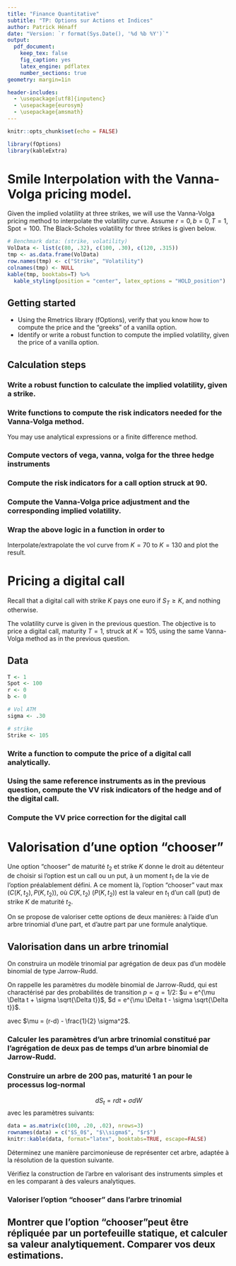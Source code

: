 ```yaml
---
title: "Finance Quantitative"
subtitle: "TP: Options sur Actions et Indices"
author: Patrick Hénaff
date: "Version: `r format(Sys.Date(), '%d %b %Y')`"
output:
  pdf_document:
    keep_tex: false
    fig_caption: yes
    latex_engine: pdflatex
    number_sections: true
geometry: margin=1in

header-includes:
  - \usepackage[utf8]{inputenc}
  - \usepackage{eurosym}
  - \usepackage{amsmath}
---
```


```r
knitr::opts_chunk$set(echo = FALSE)
```

```r
library(fOptions)
library(kableExtra)
```


# Smile Interpolation with the Vanna-Volga pricing model.

Given the implied volatility at three strikes, we will use the Vanna-Volga pricing method to interpolate the
volatility curve. Assume $r=0, b=0, T=1, \mbox{Spot} = 100$. The Black-Scholes volatility
for three strikes is given below.

```r
# Benchmark data: (strike, volatility)
VolData <- list(c(80, .32), c(100, .30), c(120, .315))
tmp <- as.data.frame(VolData)
row.names(tmp) <- c("Strike", "Volatility")
colnames(tmp) <- NULL
kable(tmp, booktabs=T) %>%
  kable_styling(position = "center", latex_options = "HOLD_position")
```

## Getting started

- Using the Rmetrics library (fOptions), verify that you know how to compute the price and the "greeks" of a vanilla option.
- Identify or write a robust function to compute the implied volatility, given the price of a vanilla option.

## Calculation steps


### Write a robust function to calculate the implied volatility, given a strike.

### Write functions to compute the risk indicators needed for the Vanna-Volga method. 

You may use analytical expressions or a finite difference method.


### Compute vectors of vega, vanna, volga for the three hedge instruments


### Compute the risk indicators for a call option struck at 90.

### Compute the Vanna-Volga price adjustment and the corresponding implied volatility.

### Wrap the above logic in a function in order to
Interpolate/extrapolate the vol curve from $K=70$ to $K=130$ and plot the result.


# Pricing a digital call

Recall that a digital call with strike $K$ pays one euro if $S_T \geq K$, and nothing otherwise.

The volatility curve is given in the previous question. The objective is to price a digital call, maturity $T=1$, struck at $K=105$, using the same Vanna-Volga method as in the previous question. 


## Data

```r
T <- 1
Spot <- 100
r <- 0
b <- 0

# Vol ATM
sigma <- .30

# strike
Strike <- 105
```

### Write a function to compute the price of a digital call analytically.

### Using the same reference instruments as in the previous question, compute the VV risk indicators of the hedge and of the digital call.


### Compute the VV price correction for the digital call


# Valorisation d'une option "chooser"

Une option "chooser" de maturité $t_2$ et strike $K$ donne le droit au détenteur de choisir si l'option est un call ou un put, à un moment $t_1$ de la vie de l'option préalablement défini. A ce moment là, l'option "chooser" vaut $\max (C(K,t_2),P(K, t_2))$, où $C(K, t_2)$ ($P(K,t_2)$) est la valeur en $t_1$ d'un call (put) de strike $K$ de maturité $t_2$.   

On se propose de valoriser cette options de deux manières: à l'aide d'un arbre trinomial d'une part, et d'autre part par une formule analytique.

## Valorisation dans un arbre trinomial

On construira un modèle trinomial par agrégation de deux pas d'un modèle binomial de type Jarrow-Rudd.

On rappelle les paramètres du modèle binomial de Jarrow-Rudd, qui est charactérisé par des probabilités de transition $p=q=1/2$:
$u = e^{\mu \Delta t + \sigma \sqrt{\Delta t}}$, 
$d = e^{\mu \Delta t - \sigma \sqrt{\Delta t}}$.

avec $\mu = (r-d) - \frac{1}{2} \sigma^2$.


### Calculer les paramètres d'un arbre trinomial constitué par l'agrégation de deux pas de temps d'un arbre binomial de Jarrow-Rudd.


### Construire un arbre de 200 pas, maturité 1 an pour le processus log-normal

$$
dS_t = r dt + \sigma dW
$$
avec les paramètres suivants:

```r
data = as.matrix(c(100, .20, .02), nrows=3)
rownames(data) = c("$S_0$", "$\\sigma$", "$r$")
knitr::kable(data, format="latex", booktabs=TRUE, escape=FALSE)
```


Déterminez une manière parcimonieuse de représenter cet arbre, adaptée à la résolution de la question suivante.

Vérifiez la construction de l'arbre en valorisant des instruments simples et en les comparant à des valeurs analytiques.

### Valoriser l'option "chooser" dans l'arbre trinomial


## Montrer que l'option "chooser"peut être répliquée par un portefeuille statique, et calculer sa valeur analytiquement. Comparer vos deux estimations.


